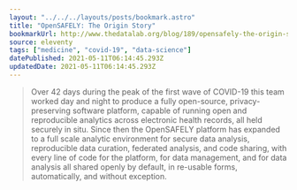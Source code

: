 ```yaml
---
layout: "../../../layouts/posts/bookmark.astro"
title: "OpenSAFELY: The Origin Story"
bookmarkUrl: http://www.thedatalab.org/blog/189/opensafely-the-origin-story/
source: eleventy
tags: ["medicine", "covid-19", "data-science"]
datePublished: 2021-05-11T06:14:45.293Z
updatedDate: 2021-05-11T06:14:45.293Z
---
```


> Over 42 days during the peak of the first wave of COVID-19 this team worked day and night to produce a fully open-source, privacy-preserving software platform, capable of running open and reproducible analytics across electronic health records, all held securely in situ. Since then the OpenSAFELY platform has expanded to a full scale analytic environment for secure data analysis, reproducible data curation, federated analysis, and code sharing, with every line of code for the platform, for data management, and for data analysis all shared openly by default, in re-usable forms, automatically, and without exception.
